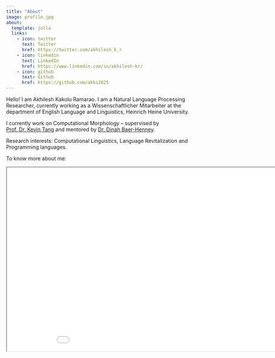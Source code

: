 ```yaml
---
title: "About"
image: profile.jpg
about:
  template: jolla
  links:
    - icon: twitter
      text: Twitter
      href: https://twitter.com/akhilesh_k_r
    - icon: linkedin
      text: LinkedIn
      href: https://www.linkedin.com/in/akhilesh-kr/
    - icon: github
      text: Github
      href: https://github.com/akki2825
---
```


Hello! I am Akhilesh Kakolu Ramarao. I am a Natural Language Processing Researcher, currently working as a Wissenschaftlicher Mitarbeiter at the department of English Language and Linguistics, Heinrich Heine University.

I currently work on Computational Morphology – supervised by [Prof. Dr. Kevin Tang](https://kevintang.org/) and mentored by [Dr. Dinah Baer-Henney](https://blogs.phil.hhu.de/dbh13/).

Research interests: Computational Linguistics, Language Revitalization and Programming languages.

To know more about me: 



<iframe src="resume.pdf" title="Curriculum Vitae" width="960" height="500"></iframe>

